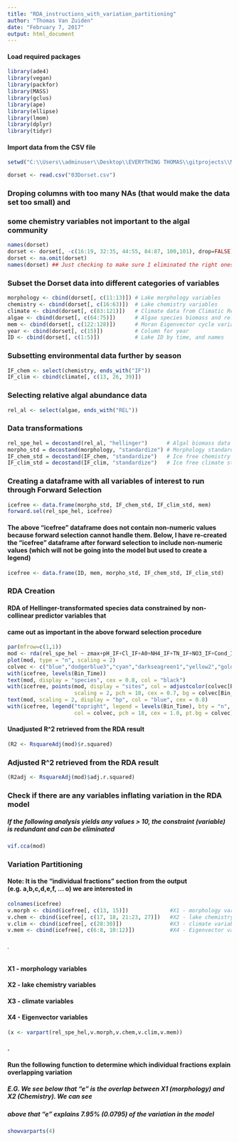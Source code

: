 ```yaml
---
title: "RDA_instructions_with_variation_partitioning"
author: "Thomas Van Zuiden"
date: "February 7, 2017"
output: html_document
---
```


#### Load required packages
```r
library(ade4)
library(vegan)
library(packfor)
library(MASS)
library(gclus)
library(ape)
library(ellipse)
library(lmom)
library(dplyr)
library(tidyr)
```

#### Import data from the CSV file
```r
setwd("C:\\Users\\adminuser\\Desktop\\EVERYTHING THOMAS\\gitprojects\\MOECC_Dorset_RDA_with_MEMs")
```
```r
dorset <- read.csv("03Dorset.csv")
```


### Droping columns with too many NAs (that would make the data set too small) and
### some chemistry variables not important to the algal community
```r
names(dorset)
dorset <- dorset[, -c(16:19, 32:35, 44:55, 84:87, 100,101), drop=FALSE]
dorset <- na.omit(dorset)
names(dorset) ## Just checking to make sure I eliminated the right ones
```


### Subset the Dorset data into different categories of variables
```r
morphology <- cbind(dorset[, c(11:13)]) # Lake morphology variables
chemistry <- cbind(dorset[, c(16:63)])  # Lake chemistry variables
climate <- cbind(dorset[, c(83:121)])   # Climate data from Climatic Research Unit (CRU)
algae <- cbind(dorset[, c(64:75)])      # Algae species biomass and relative percentage data
mem <- cbind(dorset[, c(122:128)])      # Moran Eigenvector cycle variables
year <- cbind(dorset[, c(15)])          # Column for year
ID <- cbind(dorset[, c(1:5)])           # Lake ID by time, and names
```

### Subsetting environmental data further by season
```r
IF_chem <- select(chemistry, ends_with("IF"))
IF_clim <- cbind(climate[, c(13, 26, 39)])
```


### Selecting relative algal abundance data
```r
rel_al <- select(algae, ends_with("REL"))
```

### Data transformations
```r
rel_spe_hel = decostand(rel_al, "hellinger")      # Algal biomass data Hellinger-transformed
morpho_std = decostand(morphology, "standardize") # Morphology standardized
IF_chem_std = decostand(IF_chem, "standardize")   # Ice free chemistry standardized
IF_clim_std = decostand(IF_clim, "standardize")   # Ice free climate standardized
```

### Creating a dataframe with all variables of interest to run through Forward Selection
```r
icefree <- data.frame(morpho_std, IF_chem_std, IF_clim_std, mem)
forward.sel(rel_spe_hel, icefree)
```

#### The above "icefree" dataframe does not contain non-numeric values because forward selection cannot handle them. Below, I have re-created the "icefree" dataframe after forward selection to include non-numeric values (which will not be going into the model but used to create a legend)
```r
icefree <- data.frame(ID, mem, morpho_std, IF_chem_std, IF_clim_std)
```

### RDA Creation
#### RDA of Hellinger-transformated species data constrained by non-collinear predictor variables that 
#### came out as important in the above forward selection procedure
```r
par(mfrow=c(1,1))
mod <- rda(rel_spe_hel ~ zmax+pH_IF+Cl_IF+A0+NH4_IF+TN_IF+NO3_IF+Cond_IF+IF_Cloud+IF_Precip+IF_MeanTemp+PCNM2+PCNM4+PCNM9+PCNM3+PCNM8+PCNM17, data=icefree, scale=FALSE)
plot(mod, type = "n", scaling = 2)
colvec <- c("blue","dodgerblue3","cyan","darkseagreen1","yellow2","goldenrod1","orange","tomato","red2")
with(icefree, levels(Bin_Time))
text(mod, display = "species", cex = 0.8, col = "black")
with(icefree, points(mod, display = "sites", col = adjustcolor(colvec[Bin_Time], alpha=0.8),
                     scaling = 2, pch = 18, cex = 0.7, bg = colvec[Bin_Time]))
text(mod, scaling = 2, display = "bp", col = "blue", cex = 0.8) 
with(icefree, legend("topright", legend = levels(Bin_Time), bty = "n",
                     col = colvec, pch = 18, cex = 1.0, pt.bg = colvec))
```

#### Unadjusted R^2 retrieved from the RDA result
```r
(R2 <- RsquareAdj(mod)$r.squared)
```
### Adjusted R^2 retrieved from the RDA result 
```r
(R2adj <- RsquareAdj(mod)$adj.r.squared)
```

### Check if there are any variables inflating variation in the RDA model
##### If the following analysis yields any values > 10, the constraint (variable) is redundant and can be eliminated
```r
vif.cca(mod)
```

### Variation Partitioning 
#### Note: It is the "individual fractions" section from the output (e.g. a,b,c,d,e,f, ... o) we are interested in
```r
colnames(icefree)
v.morph <- cbind(icefree[, c(13, 15)])             #X1 - morphology variables
v.chem <- cbind(icefree[, c(17, 18, 21:23, 27)])   #X2 - lake chemistry variables
v.clim <- cbind(icefree[, c(28:30)])               #X3 - climate variables
v.mem <- cbind(icefree[, c(6:8, 10:12)])           #X4 - Eigenvector variables
```
###### .

#### X1 - morphology variables
#### X2 - lake chemistry variables
#### X3 - climate variables
#### X4 - Eigenvector variables
```r
(x <- varpart(rel_spe_hel,v.morph,v.chem,v.clim,v.mem))
```
#### .

#### Run the following function to determine which individual fractions explain overlapping variation
##### E.G. We see below that "e" is the overlap between X1 (morphology) and X2 (Chemistry). We can see
##### above that "e" explains 7.95% (0.0795)  of the variation in the model
```r
showvarparts(4)
```